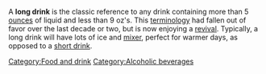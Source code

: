 A '''long drink''' is the classic reference to any drink containing more than 5 [[ounce]]s of liquid and less than 9 oz's. This [[terminology]] had fallen out of favor over the last decade or two, but is now enjoying a [[revival]]. Typically, a long drink will have lots of ice and [[mixer]], perfect for warmer days, as opposed to a [[short drink]].

[[Category:Food and drink]]
[[Category:Alcoholic beverages]]